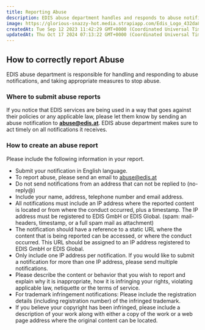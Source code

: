 ```yaml
---
title: Reporting Abuse
description: EDIS abuse department handles and responds to abuse notifications to stop abuse. Learn how to create an abuse report and where to send it to.
image: https://glorious-snazzy-hot.media.strapiapp.com/Edis_Logo_432da83b15.jpg
createdAt: Tue Sep 12 2023 11:42:29 GMT+0000 (Coordinated Universal Time)
updatedAt: Thu Oct 17 2024 07:13:22 GMT+0000 (Coordinated Universal Time)
---
```


## How to correctly report Abuse

EDIS abuse department is responsible for handling and responding to abuse notifications, and taking appropriate measures to stop abuse.

### Where to submit abuse reports

If you notice that EDIS services are being used in a way that goes against their policies or any applicable law, please let them know by sending an abuse notification to **abuse@edis.at**. EDIS abuse department makes sure to act timely on all notifications it receives.

### How to create an abuse report

Please include the following information in your report.

- Submit your notification in English language.
- To report abuse, please send an email to abuse@edis.at
- Do not send notifications from an address that can not be replied to (no-reply@)
- Include your name, address, telephone number and email address.
- All notifications must include an IP address where the reported content is located or from where the conduct occurred, plus a timestamp. The IP address must be registered to EDIS GmbH or EDIS Global. (spam: mail-headers, timestamp, or a full spam mail as attachment)
- The notification should have a reference to a static URL where the content that is being reported can be accessed, or where the conduct occurred. This URL should be assigned to an IP address registered to EDIS GmbH or EDIS Global.
- Only include one IP address per notification. If you would like to submit a notification for more than one IP address, please send multiple notifications.
- Please describe the content or behavior that you wish to report and explain why it is inappropriate, how it is infringing your rights, violating applicable law, netiquette or the terms of service.
- For trademark infringement notifications: Please include the registration details (including registration number) of the infringed trademark.
- If you believe your copyright has been infringed, please include a description of your work along with either a copy of the work or a web page address where the original content can be located.
